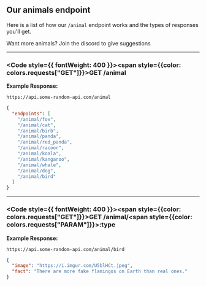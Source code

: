 
## Our animals endpoint
Here is a list of how our `/animal` endpoint works and the types of responses you'll get.

<Callout type="info">Want more animals? Join the discord to give suggestions</Callout>

---

### <Code style={{ fontWeight: 400 }}><span style={{color: colors.requests["GET"]}}>GET</span> /animal</Code>

**Example Response:**
```url filename="URL"
https://api.some-random-api.com/animal
```
```json filename="Response"
{
  "endpoints": [
    "/animal/fox",
    "/animal/cat",
    "/animal/birb",
    "/animal/panda",
    "/animal/red_panda",
    "/animal/racoon",
    "/animal/koala",
    "/animal/kangaroo",
    "/animal/whale",
    "/animal/dog",
    "/animal/bird"
  ]
}
```

---

### <Code style={{ fontWeight: 400 }}><span style={{color: colors.requests["GET"]}}>GET</span> /animal/<span style={{color: colors.requests["PARAM"]}}>:type</span></Code>

**Example Response:**
```url filename="URL"
https://api.some-random-api.com/animal/bird
```
```json filename="Response"
{
  "image": "https://i.imgur.com/U5blHCt.jpeg",
  "fact": "There are more fake flamingos on Earth than real ones."
}
```